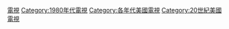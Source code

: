 [[Category:1980年代美國|電視]]
[[Category:1980年代電視|Category:1980年代電視]]
[[Category:各年代美國電視|Category:各年代美國電視]]
[[Category:20世紀美國電視|Category:20世紀美國電視]]